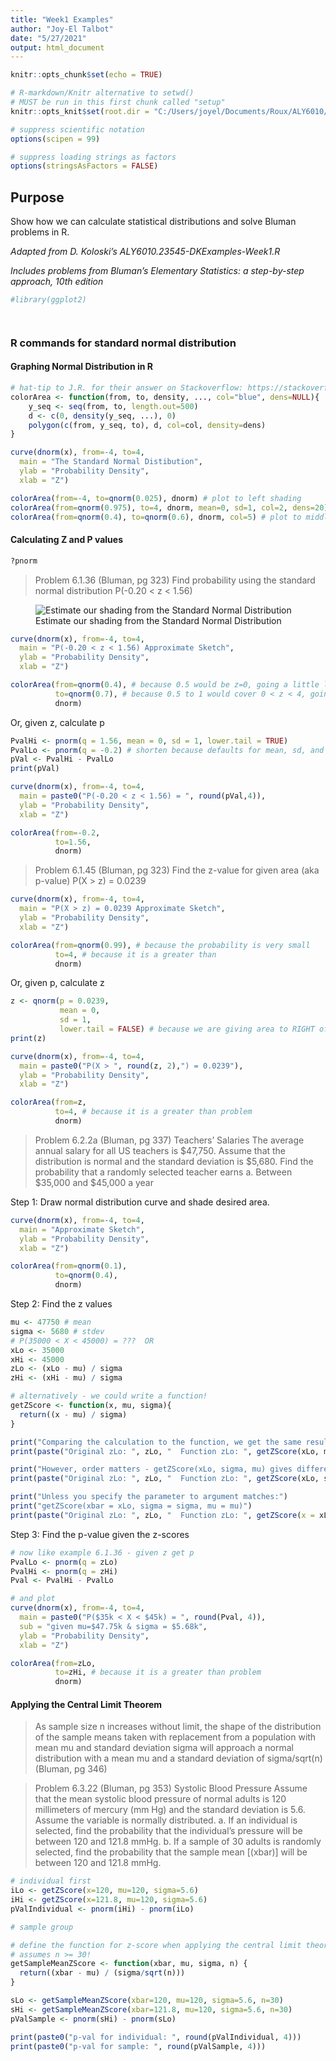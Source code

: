 ---
title: "Week1 Examples"
author: "Joy-El Talbot"
date: "5/27/2021"
output: html_document
---

```{r setup, include=FALSE}
knitr::opts_chunk$set(echo = TRUE)

# R-markdown/Knitr alternative to setwd()
# MUST be run in this first chunk called "setup"
knitr::opts_knit$set(root.dir = "C:/Users/joyel/Documents/Roux/ALY6010/2021Sb_ALY6010/") # TODO change to your project directory

# suppress scientific notation
options(scipen = 99)

# suppress loading strings as factors
options(stringsAsFactors = FALSE)
```

## Purpose
Show how we can calculate statistical distributions and solve Bluman problems in R.

*Adapted from D. Koloski's ALY6010.23545-DKExamples-Week1.R*

*Includes problems from Bluman's Elementary Statistics: a step-by-step approach, 10th edition*


```{r libraries}
#library(ggplot2)
```

```{r constants}

```

```{r loadData}

```

### R commands for standard normal distribution

#### Graphing Normal Distribution in R
```{r drawImage}
# hat-tip to J.R. for their answer on Stackoverflow: https://stackoverflow.com/questions/27898931/how-to-shade-a-graph-using-curve-in-r
colorArea <- function(from, to, density, ..., col="blue", dens=NULL){
    y_seq <- seq(from, to, length.out=500)
    d <- c(0, density(y_seq, ...), 0)
    polygon(c(from, y_seq, to), d, col=col, density=dens)
}

curve(dnorm(x), from=-4, to=4, 
  main = "The Standard Normal Distibution", 
  ylab = "Probability Density",
  xlab = "Z")

colorArea(from=-4, to=qnorm(0.025), dnorm) # plot to left shading
colorArea(from=qnorm(0.975), to=4, dnorm, mean=0, sd=1, col=2, dens=20) # plot to right shading
colorArea(from=qnorm(0.4), to=qnorm(0.6), dnorm, col=5) # plot to middle shading
```


#### Calculating Z and P values
```{r helpMenu_normalDistribution}
?pnorm
```

> Problem 6.1.36 (Bluman, pg 323)
>  Find probability using the standard normal distribution
>  P(-0.20 < z < 1.56)

![Estimate our shading from the Standard Normal Distribution](Week1_ExamplesImages/standard-normal-distribution.png)
```{r bluman6-1-36_approxgraph}
curve(dnorm(x), from=-4, to=4, 
  main = "P(-0.20 < z < 1.56) Approximate Sketch", 
  ylab = "Probability Density",
  xlab = "Z")

colorArea(from=qnorm(0.4), # because 0.5 would be z=0, going a little lower for negative Z
          to=qnorm(0.7), # because 0.5 to 1 would cover 0 < z < 4, going a bit below mid-way (0.75)
          dnorm)
```

Or, given z, calculate p
```{r bluman6-1-36}
PvalHi <- pnorm(q = 1.56, mean = 0, sd = 1, lower.tail = TRUE)
PvalLo <- pnorm(q = -0.2) # shorten because defaults for mean, sd, and lower.tail are (0, 1, and TRUE, respectively)
pVal <- PvalHi - PvalLo
print(pVal)

curve(dnorm(x), from=-4, to=4, 
  main = paste0("P(-0.20 < z < 1.56) = ", round(pVal,4)), 
  ylab = "Probability Density",
  xlab = "Z")

colorArea(from=-0.2,
          to=1.56, 
          dnorm)
```

> Problem 6.1.45 (Bluman, pg 323)
>  Find the z-value for given area (aka p-value)
>  P(X > z) = 0.0239

```{r bluman6-1-45_approxgraph}
curve(dnorm(x), from=-4, to=4, 
  main = "P(X > z) = 0.0239 Approximate Sketch", 
  ylab = "Probability Density",
  xlab = "Z")

colorArea(from=qnorm(0.99), # because the probability is very small
          to=4, # because it is a greater than
          dnorm)
```

Or, given p, calculate z
```{r bluman6-1-45}
z <- qnorm(p = 0.0239,
           mean = 0,
           sd = 1,
           lower.tail = FALSE) # because we are giving area to RIGHT of z
print(z)

curve(dnorm(x), from=-4, to=4, 
  main = paste0("P(X > ", round(z, 2),") = 0.0239"), 
  ylab = "Probability Density",
  xlab = "Z")

colorArea(from=z, 
          to=4, # because it is a greater than problem
          dnorm)
```

> Problem 6.2.2a (Bluman, pg 337)
>  Teachers' Salaries
>   The average annual salary for all US teachers is $47,750. Assume that the distribution is normal and the standard deviation is $5,680. Find the probability that a randomly selected teacher earns
>   a. Between $35,000 and $45,000 a year

Step 1: Draw normal distribution curve and shade desired area.
```{r bluman6-2-2a_approxgraph}
curve(dnorm(x), from=-4, to=4, 
  main = "Approximate Sketch", 
  ylab = "Probability Density",
  xlab = "Z")

colorArea(from=qnorm(0.1),
          to=qnorm(0.4),
          dnorm)
```

Step 2: Find the z values
```{r bluman6-2-2a_step2}
mu <- 47750 # mean
sigma <- 5680 # stdev
# P(35000 < X < 45000) = ???  OR
xLo <- 35000
xHi <- 45000
zLo <- (xLo - mu) / sigma
zHi <- (xHi - mu) / sigma

# alternatively - we could write a function!
getZScore <- function(x, mu, sigma){
  return((x - mu) / sigma)
}

print("Comparing the calculation to the function, we get the same results.")
print(paste("Original zLo: ", zLo, "  Function zLo: ", getZScore(xLo, mu, sigma)))

print("However, order matters - getZScore(xLo, sigma, mu) gives different result")
print(paste("Original zLo: ", zLo, "  Function zLo: ", getZScore(xLo, sigma, mu)))

print("Unless you specify the parameter to argument matches:")
print("getZScore(xbar = xLo, sigma = sigma, mu = mu)")
print(paste("Original zLo: ", zLo, "  Function zLo: ", getZScore(x = xLo, sigma = sigma, mu = mu)))
```

Step 3: Find the p-value given the z-scores
```{r bluman6-2-2a_step3}
# now like example 6.1.36 - given z get p
PvalLo <- pnorm(q = zLo)
PvalHi <- pnorm(q = zHi)
Pval <- PvalHi - PvalLo

# and plot
curve(dnorm(x), from=-4, to=4, 
  main = paste0("P($35k < X < $45k) = ", round(Pval, 4)),
  sub = "given mu=$47.75k & sigma = $5.68k", 
  ylab = "Probability Density",
  xlab = "Z")

colorArea(from=zLo, 
          to=zHi, # because it is a greater than problem
          dnorm)
```


#### Applying the Central Limit Theorem
> As sample size n increases without limit, the shape of the distribution of the sample means taken with replacement from a population with mean mu and standard deviation sigma will approach a normal distribution with a mean mu and a standard deviation of sigma/sqrt(n) (Bluman, pg 346)


> Problem 6.3.22 (Bluman, pg 353)
>  Systolic Blood Pressure
>   Assume that the mean systolic blood pressure of normal adults is 120 millimeters of mercury (mm Hg) and the standard deviation is 5.6. Assume the variable is normally distributed.
>   a. If an individual is selected, find the probability that the individual's pressure will be between 120 and 121.8 mmHg.
>   b. If a sample of 30 adults is randomly selected, find the probability that the sample mean [(xbar)] will be between 120 and 121.8 mmHg.

```{r bluman6-3-22}
# individual first
iLo <- getZScore(x=120, mu=120, sigma=5.6)
iHi <- getZScore(x=121.8, mu=120, sigma=5.6)
pValIndividual <- pnorm(iHi) - pnorm(iLo) 

# sample group

# define the function for z-score when applying the central limit theorem about a central mean
# assumes n >= 30!
getSampleMeanZScore <- function(xbar, mu, sigma, n) {
  return((xbar - mu) / (sigma/sqrt(n)))
}

sLo <- getSampleMeanZScore(xbar=120, mu=120, sigma=5.6, n=30)
sHi <- getSampleMeanZScore(xbar=121.8, mu=120, sigma=5.6, n=30)
pValSample <- pnorm(sHi) - pnorm(sLo)

print(paste0("p-val for individual: ", round(pValIndividual, 4)))
print(paste0("p-val for sample: ", round(pValSample, 4)))
```
